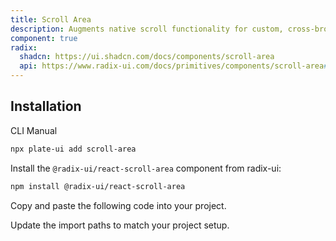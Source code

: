 ```yaml
---
title: Scroll Area
description: Augments native scroll functionality for custom, cross-browser styling.
component: true
radix:
  shadcn: https://ui.shadcn.com/docs/components/scroll-area
  api: https://www.radix-ui.com/docs/primitives/components/scroll-area#api-reference
---
```


## Installation

<Tabs defaultValue="cli">

<TabsList>
<TabsTrigger value="cli">CLI</TabsTrigger>
<TabsTrigger value="manual">Manual</TabsTrigger>
</TabsList>
<TabsContent value="cli">

```bash
npx plate-ui add scroll-area
```

</TabsContent>

<TabsContent value="manual">

<Steps>

<Step>

Install the `@radix-ui/react-scroll-area` component from radix-ui:

```bash
npm install @radix-ui/react-scroll-area
```

</Step>

<Step>

Copy and paste the following code into your project.

</Step>

<ComponentSource name="scroll-area" />

<Step>

Update the import paths to match your project setup.

</Step>

</Steps>

</TabsContent>

</Tabs>
